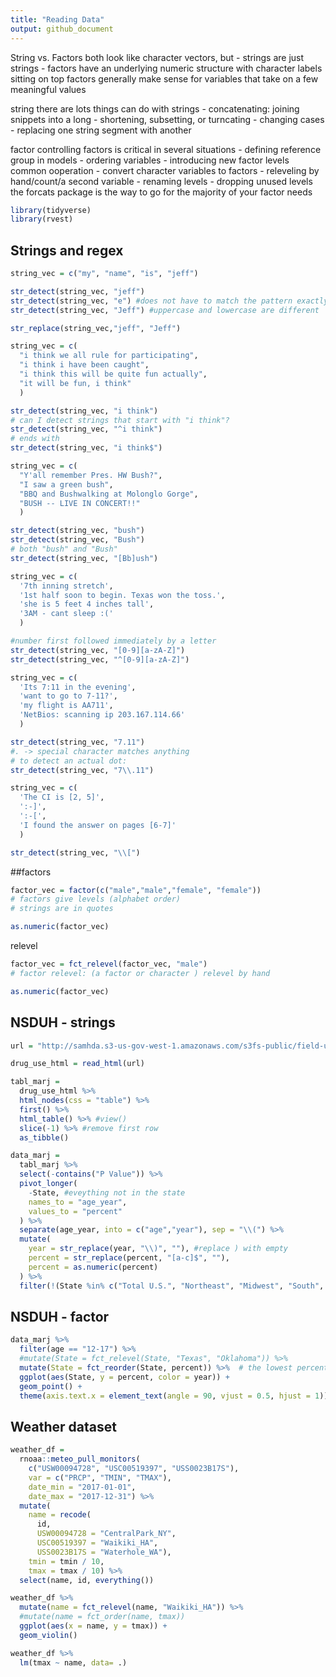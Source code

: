 ```yaml
---
title: "Reading Data"
output: github_document
---
```


String vs. Factors
both look like character vectors, but
- strings are just strings
- factors have an underlying numeric structure with character labels sitting on top
factors generally make sense for variables that take on a few meaningful values

string
there are lots things can do with strings
- concatenating: joining snippets into a long
- shortening, subsetting, or turncating
- changing cases
- replacing one string segment with another 

factor
controlling factors is critical in several situations
- defining reference group in models
- ordering variables
- introducing new factor levels
common ooperation
- convert character variables to factors
- releveling by hand/count/a second variable
- renaming levels
- dropping unused levels 
the forcats package is the way to go for the majority of your factor needs

```r
library(tidyverse)
library(rvest)
```

## Strings and regex

```r
string_vec = c("my", "name", "is", "jeff")

str_detect(string_vec, "jeff")
str_detect(string_vec, "e") #does not have to match the pattern exactly
str_detect(string_vec, "Jeff") #uppercase and lowercase are different 

str_replace(string_vec,"jeff", "Jeff")
```

```r
string_vec = c(
  "i think we all rule for participating",
  "i think i have been caught",
  "i think this will be quite fun actually",
  "it will be fun, i think"
  )

str_detect(string_vec, "i think")
# can I detect strings that start with "i think"?
str_detect(string_vec, "^i think")
# ends with
str_detect(string_vec, "i think$")
```

```r
string_vec = c(
  "Y'all remember Pres. HW Bush?",
  "I saw a green bush",
  "BBQ and Bushwalking at Molonglo Gorge",
  "BUSH -- LIVE IN CONCERT!!"
  )

str_detect(string_vec, "bush")
str_detect(string_vec, "Bush")
# both "bush" and "Bush"
str_detect(string_vec, "[Bb]ush")
```

```r
string_vec = c(
  '7th inning stretch',
  '1st half soon to begin. Texas won the toss.',
  'she is 5 feet 4 inches tall',
  '3AM - cant sleep :('
  )

#number first followed immediately by a letter 
str_detect(string_vec, "[0-9][a-zA-Z]")
str_detect(string_vec, "^[0-9][a-zA-Z]")
```

```r
string_vec = c(
  'Its 7:11 in the evening',
  'want to go to 7-11?',
  'my flight is AA711',
  'NetBios: scanning ip 203.167.114.66'
  )

str_detect(string_vec, "7.11")
#. -> special character matches anything
# to detect an actual dot:
str_detect(string_vec, "7\\.11")
```

```r
string_vec = c(
  'The CI is [2, 5]',
  ':-]',
  ':-[',
  'I found the answer on pages [6-7]'
  )

str_detect(string_vec, "\\[")
```

##factors

```r
factor_vec = factor(c("male","male","female", "female"))
# factors give levels (alphabet order)
# strings are in quotes

as.numeric(factor_vec)
```

relevel

```r
factor_vec = fct_relevel(factor_vec, "male")
# factor relevel: (a factor or character ) relevel by hand

as.numeric(factor_vec)
```

## NSDUH - strings

```r
url = "http://samhda.s3-us-gov-west-1.amazonaws.com/s3fs-public/field-uploads/2k15StateFiles/NSDUHsaeShortTermCHG2015.htm"

drug_use_html = read_html(url)

tabl_marj = 
  drug_use_html %>% 
  html_nodes(css = "table") %>% 
  first() %>%
  html_table() %>% #view()
  slice(-1) %>% #remove first row
  as_tibble()
```

```r
data_marj =
  tabl_marj %>% 
  select(-contains("P Value")) %>% 
  pivot_longer(
    -State, #eveything not in the state
    names_to = "age_year",
    values_to = "percent"
  ) %>% 
  separate(age_year, into = c("age","year"), sep = "\\(") %>% 
  mutate(
    year = str_replace(year, "\\)", ""), #replace ) with empty
    percent = str_replace(percent, "[a-c]$", ""),
    percent = as.numeric(percent)
  ) %>% 
  filter(!(State %in% c("Total U.S.", "Northeast", "Midwest", "South", "West")))
```


## NSDUH - factor
```r
data_marj %>% 
  filter(age == "12-17") %>% 
  #mutate(State = fct_relevel(State, "Texas", "Oklahoma")) %>%
  mutate(State = fct_reorder(State, percent)) %>%  # the lowest percent will be the first; multiple percent observations per state will be calculated mean with the fct 
  ggplot(aes(State, y = percent, color = year)) +
  geom_point() +
  theme(axis.text.x = element_text(angle = 90, vjust = 0.5, hjust = 1))
```

## Weather dataset

```r
weather_df = 
  rnoaa::meteo_pull_monitors(
    c("USW00094728", "USC00519397", "USS0023B17S"),
    var = c("PRCP", "TMIN", "TMAX"), 
    date_min = "2017-01-01",
    date_max = "2017-12-31") %>%
  mutate(
    name = recode(
      id, 
      USW00094728 = "CentralPark_NY", 
      USC00519397 = "Waikiki_HA",
      USS0023B17S = "Waterhole_WA"),
    tmin = tmin / 10,
    tmax = tmax / 10) %>%
  select(name, id, everything())
```

```r
weather_df %>% 
  mutate(name = fct_relevel(name, "Waikiki_HA")) %>% 
  #mutate(name = fct_order(name, tmax))
  ggplot(aes(x = name, y = tmax)) +
  geom_violin()
```

```r
weather_df %>% 
  lm(tmax ~ name, data= .)
```

